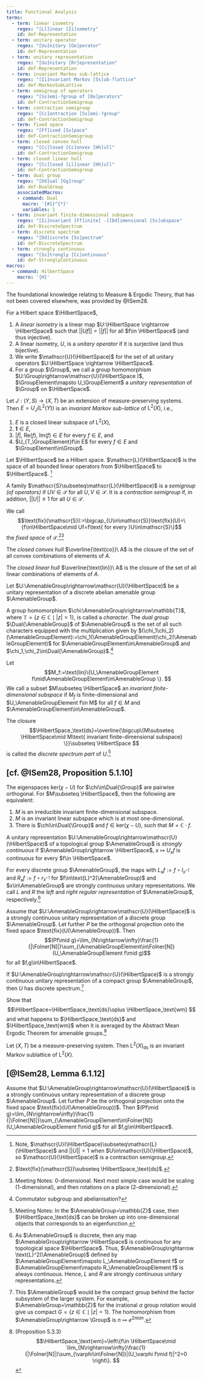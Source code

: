 ```yaml
---
title: Functional Analysis
terms:
  - term: linear isometry
    regex: "[Ll]inear [Ii]sometry"
    id: def-Representation
  - term: unitary operator
    regex: "[Uu]nitary [Oo]perator"
    id: def-Representation
  - term: unitary representation
    regex: "[Uu]nitary [Rr]epresentation"
    id: def-Representation
  - term: invariant Markov sub-lattice
    regex: "[Ii]nvariant Markov [Ss]ub-?lattice"
    id: def-MarkovSubLattive
  - term: semigroup of operators
    regex: "[Ss]emi-?group of [Oo]perators"
    id: def-ContractionSemigroup
  - term: contraction semigroup
    regex: "[Cc]ontraction [Ss]emi-?group"
    id: def-ContractionSemigroup
  - term: fixed space
    regex: "[Ff]ixed [Ss]pace"
    id: def-ContractionSemigroup
  - term: closed convex hull
    regex: "[Cc]losed [Cc]onvex [Hh]ull"
    id: def-ContractionSemigroup
  - term: closed linear hull
    regex: "[Cc]losed [Ll]inear [Hh]ull"
    id: def-ContractionSemigroup
  - term: dual group
    regex: "[Dd]ual [Gg]roup"
    id: def-DualGroup
    associatedMacros:
    - command: Dual
      macro: '{#1}^{*}'
      variables: 1
  - term: invariant finite-dimensional subspace
    regex: "[Ii]nvariant [Ff]inite[ -][Dd]imensional [Ss]ubspace"
    id: def-DiscreteSpectrum
  - term: discrete spectrum
    regex: "[Dd]iscrete [Ss]pectrum"
    id: def-DiscreteSpectrum
  - term: strongly continuous
    regex: "[Ss]trongly [Cc]ontinuous"
    id: def-StronglyContinuous
macros:
  - command: HilbertSpace
    macro: '{H}'
---
```


The foundational knowledge relating to Measure & Ergodic Theory, that has not been covered elsewhere, was provided by @ISem28.

::: {#def-Representation}
For a Hilbert space $\HilbertSpace$,

1. A *linear isometry* is a linear map $U:\HilbertSpace \rightarrow \HilbertSpace$ such that $||Uf||=||f||$ for all $f\in \HilbertSpace$ (and thus injective).
2. A linear isometry, $U$, is a *unitary operator* if it is surjective (and thus bijective).
3. We write $\mathscr{U}(\HilbertSpace)$ for the set of all unitary operators $U:\HilbertSpace \rightarrow \HilbertSpace$.
4. For a group $\Group$, we call a group homomorphism $U:\Group\rightarrow\mathscr{U}(\HilbertSpace )$, $\GroupElement\mapsto U_\GroupElement$ a *unitary representation* of $\Group$ on $\HilbertSpace$.
:::

::: {#def-MarkovSubLattive}
Let $J:(Y,S)\rightarrow(X,T)$ be an extension of measure-preserving systems. Then $E=U_J(\text{L}^2(Y))$ is an *invariant Markov sub-lattice* of $\text{L}^2(X)$, i.e.,

1. $E$ is a closed linear subspace of $\text{L}^2(X)$,
2. $\boldsymbol{1}\in E$,
3. $|f|,\ \text{Re}(f),\ \text{Im}(f)\in E$ for every $f\in E$, and
4. $U_{T_\GroupElement}f\in E$ for every $f\in E$ and $\GroupElement\in\Group$.
:::

::: {#def-ContractionSemigroup}
Let $\HilbertSpace$ be a Hilbert space. $\mathscr{L}(\HilbertSpace)$ is the space of all bounded linear operators from $\HilbertSpace$ to $\HilbertSpace$. [^1]

[^1]: Note, $\mathscr{U}(\HilbertSpace)\subseteq\mathscr{L}(\HilbertSpace)$ and $||U||=1$ when $U\in\mathscr{U}(\HilbertSpace)$, so $\mathscr{U}(\HilbertSpace)$ is a contraction semigroup.

A family $\mathscr{S}\subseteq\mathscr{L}(\HilbertSpace)$ is a *semigroup (of operators)* if $UV\in\mathscr{S}$ for all $U,V\in\mathscr{S}$. It is a *contraction semigroup* if, in addition, $||U||\leq1$ for all $U\in\mathscr{S}$.

We call
$$\text{fix}(\mathscr{S}):=\bigcap_{U\in\mathscr{S}}\text{fix}(U)=\{f\in\HilbertSpace\mid Uf=f\text{ for every }U\in\mathscr{S}\}$$
the *fixed space* of $\mathscr{S}$.[^2][^3]

[^2]: $\text{fix}(\mathscr{S})\subseteq \HilbertSpace_\text{ds}$.
[^3]: Meeting Notes: 0-dimensional. Next most simple case would be scaling (1-dimensional), and then rotations on a place (2-dimensional).

The *closed convex hull* $\overline{\text{co}}\ A$ is the closure of the set of all convex combinations of elements of $A$.

The *closed linear hull* $\overline{\text{lin}}\ A$ is the closure of the set of all linear combinations of elements of $A$.
:::

::: {#def-DualGroup}
Let $U:\AmenableGroup\rightarrow\mathscr{U}(\HilbertSpace)$ be a unitary representation of a discrete abelian amenable group $\AmenableGroup$.

A group homomorphism $\chi:\AmenableGroup\rightarrow\mathbb{T}$, where $\mathbb{T}=\{z\in\mathbb{C}\mid|z|=1\}$, is called a *character*. The *dual group* $\Dual{\AmenableGroup}$ of $\AmenableGroup$ is the set of all such characters equipped with the multiplication given by $(\chi_1\chi_2)(\AmenableGroupElement):=\chi_1(\AmenableGroupElement)\chi_2(\AmenableGroupElement)$ for $\AmenableGroupElement\in\AmenableGroup$ and $\chi_1,\chi_2\in\Dual{\AmenableGroup}$.[^4]

[^4]: Commutator subgroup and abelianisation?

:::

::: {#def-DiscreteSpectrum}

Let
    $$M_f:=\text{lin}\{U_\AmenableGroupElement f\mid\AmenableGroupElement\in\AmenableGroup \}. $$
We call a subset $M\subseteq \HilbertSpace$ an *invariant finite-dimensional subspace* if $M_f$ is finite-dimensional and $U_\AmenableGroupElement f\in M$ for all $f\in M$ and $\AmenableGroupElement\in\AmenableGroup$.

The closure
$$\HilbertSpace_\text{ds}=\overline{\bigcup\{M\subseteq \HilbertSpace\mid M\text{ invariant finite-dimensional subspace} \}}\subseteq \HilbertSpace $$
is called the *discrete spectrum part* of $U$.[^5]

[^5]: Meeting Notes: In the $\AmenableGroup=\mathbb{Z}$ case, then $\HilbertSpace_\text{ds}$ can be broken up into one-dimensional objects that corresponds to an eigenfunction.

:::

::: {#prp-POrthogonalEigenspaces}
## [[cf. @ISem28, Proposition 5.1.10]]{.no-paren}

The eigenspaces $\text{ker}(\chi-U)$ for $\chi\in\Dual{\Group}$ are pairwise orthogonal. For $M\subseteq \HilbertSpace$, then the following are equivalent:

1. $M$ is an irreducible invariant finite-dimensional subspace.
2. $M$ is an invariant linear subspace which is at most one-dimensional.
3. There is $\chi\in\Dual{\Group}$ and $f\in\text{ker}(\chi-U)$, such that $M=\mathbb{C}\cdot f$.

:::

::: {#def-StronglyContinuous}

A unitary representation $U:\AmenableGroup\rightarrow\mathscr{U}(\HilbertSpace)$ of a topological group $\AmenableGroup$ is *strongly continuous* if $\AmenableGroup\rightarrow \HilbertSpace$, $x\mapsto U_xf$ is continuous for every $f\in \HilbertSpace$.

:::

::: {#def-RegularRepresentation}

For every discrete group $\AmenableGroup$, the maps
\begin{align}
    L:\AmenableGroup\rightarrow\mathscr{U}(\text{L}^2(\AmenableGroup)),&\qquad x\mapsto L_x
    \\ R:\AmenableGroup\rightarrow\mathscr{U}(\text{L}^2(\AmenableGroup)),&\qquad x\mapsto R_x
\end{align}
with $L_xf:=f\circ l_{x^{-1}}$ and $R_xf:=f\circ r_{x^{-1}}$ for $f\in\text{L}^2(\AmenableGroup)$ and $x\in\AmenableGroup$ are strongly continuous unitary representations. We call $L$ and $R$ the *left* and *right regular representation* of $\AmenableGroup$, respectively.[^6]

[^6]:As $\AmenableGroup$ is discrete, then any map $\AmenableGroup\rightarrow \HilbertSpace$ is continuous for any topological space $\HilbertSpace$. Thus, $\AmenableGroup\rightarrow \text{L}^2(\AmenableGroup)$ defined by $\AmenableGroupElement\mapsto L_\AmenableGroupElement f$ or $\AmenableGroupElement\mapsto R_\AmenableGroupElement f$ is always continuous. Hence, $L$ and $R$ are strongly continuous unitary representations.

:::

Assume that $U:\AmenableGroup\rightarrow\mathscr{U}(\HilbertSpace)$ is a strongly continuous unitary representation of a discrete group $\AmenableGroup$. Let further $P$ be the orthogonal projection onto the fixed space $\text{fix}(U(\AmenableGroup))$. Then
$$(Pf\mid g)=\lim_{N\rightarrow\infty}\frac{1}{|\Folner[N]|}\sum_{\AmenableGroupElement\in\Folner[N]}(U_\AmenableGroupElement f\mid g)$$
for all $f,g\in\HilbertSpace$.

If $U:\AmenableGroup\rightarrow\mathscr{U}(\HilbertSpace)$ is a strongly continuous unitary representation of a compact group $\AmenableGroup$, then $U$ has discrete spectrum.[^7]

[^7]: This $\AmenableGroup$ would be the compact group behind the factor subsystem of the larger system. For example, $\AmenableGroup=\mathbb{Z}$ for the irrational $\alpha$ group rotation would give us compact $G=\{z\in\mathbb{C}\mid|z|=1\}$. The homomorphism from $\AmenableGroup\rightarrow \Group$ is $n\mapsto e^{2\pi i\alpha n}$.

::: {#exr-AmenableAbstractMeanErgodic}

Show that
$$\HilbertSpace=\HilbertSpace_\text{ds}\oplus \HilbertSpace_\text{wm} $$
and what happens to $\HilbertSpace_\text{ds}$ and $\HilbertSpace_\text{wm}$ when it is averaged by the Abstract Mean Ergodic Theorem for amenable groups.[^8]

[^8]: (Proposition 5.3.3)$$\HilbertSpace_\text{wm}=\left\{f\in \HilbertSpace\mid \lim_{N\rightarrow\infty}\frac{1}{|\Folner[N]|}\sum_{\varphi\in\Folner[N]}|(U_\varphi f\mid f)|^2=0  \right\}. $$

:::

::: {#prp-DSInvariantMarkov}

Let $(X,T)$ be a measure-preserving system. Then $\text{L}^2(X)_\text{ds}$ is an invariant Markov sublattice of $\text{L}^2(X)$.

:::

::: {#exr-ISem28exr6112}
## [[@ISem28, Lemma 6.1.12]]{.no-paren}

Assume that $U:\AmenableGroup\rightarrow\mathscr{U}(\HilbertSpace)$ is a strongly continuous unitary representation of a discrete group $\AmenableGroup$. Let further $P$ be the orthogonal projection onto the fixed space $\text{fix}(U(\AmenableGroup))$. Then $(Pf\mid g)=\lim_{N\rightarrow\infty}\frac{1}{|\Folner[N]|}\sum_{\AmenableGroupElement\in\Folner[N]}(U_\AmenableGroupElement f\mid g)$ for all $f,g\in\HilbertSpace$.

:::